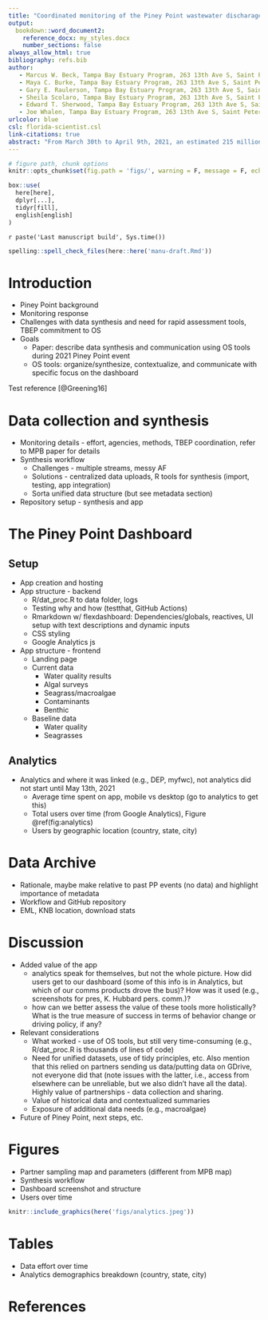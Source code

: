 ```yaml
---
title: "Coordinated monitoring of the Piney Point wastewater discharage into Tampa Bay: Data synthesis and reporting"
output: 
  bookdown::word_document2:
    reference_docx: my_styles.docx
    number_sections: false
always_allow_html: true
bibliography: refs.bib
author:
   - Marcus W. Beck, Tampa Bay Estuary Program, 263 13th Ave S, Saint Petersburg, FL, mbeck@tbep.org
   - Maya C. Burke, Tampa Bay Estuary Program, 263 13th Ave S, Saint Petersburg, FL, mburke@tbep.org
   - Gary E. Raulerson, Tampa Bay Estuary Program, 263 13th Ave S, Saint Petersburg, FL, graulerson@tbep.org
   - Sheila Scolaro, Tampa Bay Estuary Program, 263 13th Ave S, Saint Petersburg, FL, sscolaro@tbep.org
   - Edward T. Sherwood, Tampa Bay Estuary Program, 263 13th Ave S, Saint Petersburg, FL, esherwood@tbep.org
   - Joe Whalen, Tampa Bay Estuary Program, 263 13th Ave S, Saint Petersburg, FL, jwhalen@tbep.org
urlcolor: blue
csl: florida-scientist.csl
link-citations: true
abstract: "From March 30th to April 9th, 2021, an estimated 215 million gallons of wastewater from the Piney Point phosphogypsum stacks were released into Tampa Bay to avoid catastrophic failure of the holding ponds.  Ammonium concentrations in the wastewater were measured in excess of 200 mg/L and it was estimated that ~205 tons of total nitrogen were exported to Lower Tampa Bay, exceeding typical annual nitrogen load estimates in a matter of days.  In response to these events, a coordinated environmental monitoring effort consisting of multiple government, university, and private sector partners began to assess conditions of surface waters around Piney Point to understand conditions prior to, during, and after the wastewater release.  These efforts included sampling of surface water chemistry, surveys of algal community response, assessments of wastewater contaminants, and biological surveys of seagrass, macroalgae, benthic, and nekton communities.  This resulted in many disparate data sets coming from multiple sources, which required the use of robust synthesis methods for assessment of current conditions, comparisons with the decades of baseline data available in Tampa Bay, and development of forward-facing reporting products to convey results of field sampling in near real time.  This talk will discuss the open-source tools that were used to synthesize the environmental monitoring data, the online dashboard that was developed to report the data, and how these products were used to inform management response to rapidly changing environmental conditions. The specific challenges in combining data, both from a technical and philosophical perspective, will also be discussed as lessons learned from the Piney Point experience to inform future event-based monitoring responses, both in Tampa Bay and elsewhere." 
---
```


```r
# figure path, chunk options
knitr::opts_chunk$set(fig.path = 'figs/', warning = F, message = F, echo = F, cache = F, dev.args = list(family = 'serif'), dpi = 300, warning = F)

box::use(
  here[here],
  dplyr[...],
  tidyr[fill],
  english[english]
)
```

`r paste('Last manuscript build', Sys.time())`

```r
spelling::spell_check_files(here::here('manu-draft.Rmd'))
```

\newpage

# Introduction

* Piney Point background
* Monitoring response
* Challenges with data synthesis and need for rapid assessment tools, TBEP commitment to OS
* Goals
     * Paper: describe data synthesis and communication using OS tools during 2021 Piney Point event
     * OS tools: organize/synthesize, contextualize, and communicate with specific focus on the dashboard

Test reference [@Greening16]

# Data collection and synthesis 

* Monitoring details - effort, agencies, methods, TBEP coordination, refer to MPB paper for details
* Synthesis workflow
     * Challenges - multiple streams, messy AF
     * Solutions - centralized data uploads, R tools for synthesis (import, testing, app integration)
     * Sorta unified data structure (but see metadata section)
* Repository setup - synthesis and app

# The Piney Point Dashboard

## Setup

* App creation and hosting
* App structure - backend
     * R/dat_proc.R to data folder, logs
     * Testing why and how (testthat, GitHub Actions)
     * Rmarkdown w/ flexdashboard: Dependencies/globals, reactives, UI setup with text descriptions and dynamic inputs
     * CSS styling
     * Google Analytics js
* App structure - frontend
     * Landing page
     * Current data
          * Water quality results
          * Algal surveys
          * Seagrass/macroalgae
          * Contaminants
          * Benthic
     * Baseline data
          * Water quality
          * Seagrasses

## Analytics

* Analytics and where it was linked (e.g., DEP, myfwc), not analytics did not start until May 13th, 2021
     * Average time spent on app, mobile vs desktop (go to analytics to get this)
     * Total users over time (from Google Analytics), Figure \@ref(fig:analytics)
     * Users by geographic location (country, state, city)
     
# Data Archive

* Rationale, maybe make relative to past PP events (no data) and highlight importance of metadata
* Workflow and GitHub repository
* EML, KNB location, download stats

# Discussion

* Added value of the app
    * analytics speak for themselves, but not the whole picture.  How did users get to our dashboard (some of this info is in Analytics, but which of our comms products drove the bus)? How was it used (e.g., screenshots for pres, K. Hubbard pers. comm.)?
    * how can we better assess the value of these tools more holistically? What is the true measure of success in terms of behavior change or driving policy, if any? 
* Relevant considerations
    * What worked - use of OS tools, but still very time-consuming (e.g., R/dat_proc.R is thousands of lines of code)
    * Need for unified datasets, use of tidy principles, etc. Also mention that this relied on partners sending us data/putting data on GDrive, not everyone did that (note issues with the latter, i.e., access from elsewhere can be unreliable, but we also didn't have all the data).  Highly value of partnerships - data collection and sharing.
    * Value of historical data and contextualized summaries
    * Exposure of additional data needs (e.g., macroalgae)
* Future of Piney Point, next steps, etc.

# Figures

* Partner sampling map and parameters (different from MPB map)
* Synthesis workflow
* Dashboard screenshot and structure
* Users over time

```r
knitr::include_graphics(here('figs/analytics.jpeg'))
```

# Tables

* Data effort over time
* Analytics demographics breakdown (country, state, city)

# References
